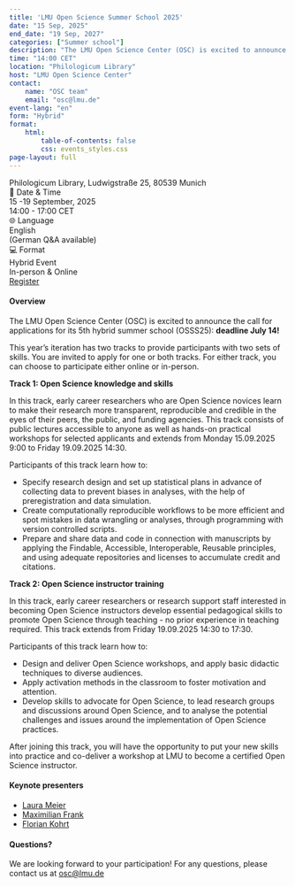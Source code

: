 ```yaml
---
title: 'LMU Open Science Summer School 2025' 
date: "15 Sep, 2025"
end_date: "19 Sep, 2027"
categories: ["Summer school"]
description: "The LMU Open Science Center (OSC) is excited to announce the call for applications for its 5th hybrid summer school (OSSS25): deadline July 14! This year's iteration has two tracks to provide participants with two sets of skills. You are invited to apply for one or both tracks. For either track, you can choose to participate either online or in-person."
time: "14:00 CET"
location: "Philologicum Library"
host: "LMU Open Science Center"
contact: 
    name: "OSC team"
    email: "osc@lmu.de"
event-lang: "en"
form: "Hybrid"
format: 
    html:
        table-of-contents: false
        css: events_styles.css
page-layout: full
---
```

<!-- Load Font Awesome (goes right after YAML) -->
<link rel = "stylesheet"  href = "https://cdn.jsdelivr.net/npm/bootstrap-icons@1.11.2/font/bootstrap-icons.css">

```{=html}

<div class = "event-detail">
    <div class="event-location event-item">
        <a href="https://www.google.com/maps/place/Ludwigstraße+25,+80539+München,+Germany" target="_blank" style="text-decoration: none; color: inherit;">
        <div class="location-container">
          <i class="bi bi-geo-alt-fill"></i>
          <div class="location-text">
            Philologicum Library, Ludwigstraße 25, 80539 Munich 
          </div>
        </div>
        </a>
    </div>
    <div class="event-meta">
        <div class="meta-item">
            <div class="meta-label">📅 Date & Time</div>
            <div class="meta-value">15 -19 September, 2025<br>14:00 - 17:00 CET</div>
        </div>
        <div class="meta-item">
            <div class="meta-label">🌐 Language</div>
            <div class="meta-value">English<br>(German Q&A available)</div>
        </div>
        <div class="meta-item">
            <div class="meta-label">💻 Format</div>
            <div class="meta-value">Hybrid Event<br>In-person & Online</div>
        </div>
    </div>
    <div class = "register-button">
        <a href="https://www.pretix.osc.lmu.de/lmu-osc/OSSS25/" target = "_blank">Register</a>
    </div>

</div>

```


#### **Overview**
The LMU Open Science Center (OSC) is excited to announce the call for applications for its 5th hybrid summer school (OSSS25): **deadline July 14!**

This year's iteration has two tracks to provide participants with two sets of skills. You are invited to apply for one or both tracks. For either track, you can choose to participate either online or in-person.

**Track 1: Open Science knowledge and skills**

In this track, early career researchers who are Open Science novices learn to make their research more transparent, reproducible and credible in the eyes of their peers, the public, and funding agencies. This track consists of public lectures accessible to anyone as well as hands-on practical workshops for selected applicants and extends from Monday 15.09.2025 9:00 to Friday 19.09.2025 14:30.

Participants of this track learn how to:

- Specify research design and set up statistical plans in advance of collecting data to prevent biases in analyses, with the help of preregistration and data simulation. 
- Create computationally reproducible workflows to be more efficient and spot mistakes in data wrangling or analyses, through programming with version controlled scripts. 
- Prepare and share data and code in connection with manuscripts by applying the Findable, Accessible, Interoperable, Reusable principles, and using adequate repositories and licenses to accumulate credit and citations.

**Track 2: Open Science instructor training**

In this track, early career researchers or research support staff interested in becoming Open Science instructors develop essential pedagogical skills to promote Open Science through teaching - no prior experience in teaching required. This track extends from Friday 19.09.2025 14:30 to 17:30.

Participants of this track learn how to:

- Design and deliver Open Science workshops, and apply basic didactic techniques to diverse audiences.
- Apply activation methods in the classroom to foster motivation and attention.
- Develop skills to advocate for Open Science, to lead research groups and discussions around Open Science, and to analyse the potential challenges and issues around the implementation of Open Science practices.

After joining this track, you will have the opportunity to put your new skills into practice and co-deliver a workshop at LMU to become a certified Open Science instructor.

#### **Keynote presenters**
<div class="instructor-links">
* [Laura Meier](https://www.osc.uni-muenchen.de/members/individual_members/fellows/meier/index.html){target="_blank"}
* [Maximilian Frank](https://www.osc.uni-muenchen.de/members/individual_members/fellows/frank/index.html){target="_blank"}
* [Florian Kohrt](https://www.osc.uni-muenchen.de/members/individual_members/fellows/kohrt/index.html){target="_blank"}
</div>


#### **Questions?** 
We are looking forward to your participation! For any questions, please contact us at <span class="instructor-links">[osc@lmu.de](mailto:osc@lmu.de)</span>
